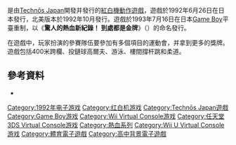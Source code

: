{{Infobox VG
|japanese = びっくり熱血新記録！〜はるかなる金メダル〜
|english = Crash 'n the Boys: Street Challenge
|release = 紅白機{{Vgrelease|JP|1992年6月26日|NA|1992年10月}}'''Game Boy'''{{Vgrelease|JP|1993年7月16日}}
|platform = [[紅白機|紅白機]]、[[Game_Boy|Game Boy]]
|genre = [[動作遊戲|動作]]、[[體育遊戲|體育]]
|developer = [[Technōs_Japan|Technōs Japan]]
|publisher = Technōs Japan
}}

{{vgname|熱血新紀錄|ja=びっくり熱血新記録！〜はるかなる金メダル〜|en=Crash 'n the Boys: Street Challenge|diff=yes|日版直譯為“'''驚人的熱血新紀錄！〜遙遠的金牌〜'''”|}}是由[[Technōs_Japan|Technōs Japan]]開發并發行的[[紅白機|紅白機]][[動作遊戲|動作遊戲]]，遊戲於1992年6月26日在日本發行，北美版本於1992年10月發行。遊戲於1993年7月16日在日本[[Game_Boy|Game Boy]]平臺重制，以《'''驚人的熱血新紀錄！ 到處都是金牌'''》（{{Lang|ja|びっくり熱血新記録！どこでも金メダル}}）的命名發行。

在遊戲中，玩家扮演的參賽隊伍要參加有多個項目的運動會，并拿到更多的獎牌。遊戲包括400米跨欄、投鏈球高爾夫、游泳、樓間撐杆跳和柔道。

==參考資料==
* {{Cite web|url = http://www.famitsu.com/cominy/?m=pc&a=page_h_title&title_id=5658|title = びっくり熱血新記録！〜はるかなる金メダル〜|accessdate = 2013-07-26|publisher = Famitsu.com|language = ja|archive-date = 2015-06-13|archive-url = https://web.archive.org/web/20150613102209/http://www.famitsu.com/cominy/?m=pc&a=page_h_title&title_id=5658|dead-url = no}}

{{熱血系列}}

{{DEFAULTSORT:Bikkuri Nekketsu Shin Kiroku Harukanaru Kin Medal}}
[[Category:1992年电子游戏|Category:1992年电子游戏]]
[[Category:红白机游戏|Category:红白机游戏]]
[[Category:Technōs_Japan遊戲|Category:Technōs Japan遊戲]]
[[Category:Game_Boy游戏|Category:Game Boy游戏]]
[[Category:Wii_Virtual_Console游戏|Category:Wii Virtual Console游戏]]
[[Category:任天堂3DS_Virtual_Console游戏|Category:任天堂3DS Virtual Console游戏]]
[[Category:熱血系列|Category:熱血系列]]
[[Category:Wii_U_Virtual_Console游戏|Category:Wii U Virtual Console游戏]]
[[Category:體育電子遊戲|Category:體育電子遊戲]]
[[Category:高中背景電子遊戲|Category:高中背景電子遊戲]]

{{Action-videogame-stub}}